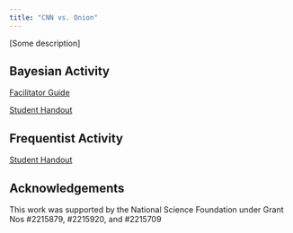 ```yaml
---
title: "CNN vs. Onion"
---
```


[Some description]

## Bayesian Activity

[Facilitator Guide](bayesian-activity/cnn-onion-facilitator-guide.qmd)

[Student Handout](bayesian-activity/cnn-onion-student-handout.qmd)

## Frequentist Activity

[Student Handout](frequentist-activity/cnn-onion-template.qmd)

## Acknowledgements

This work was supported by the National Science Foundation under Grant Nos #2215879, #2215920, and #2215709